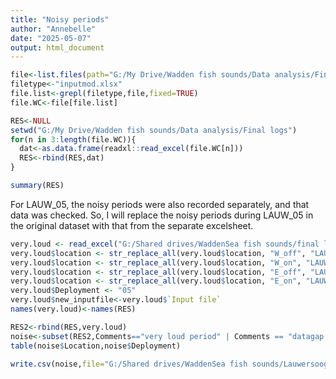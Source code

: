 ```yaml
---
title: "Noisy periods"
author: "Annebelle"
date: "2025-05-07"
output: html_document
---
```


```r
file<-list.files(path="G:/My Drive/Wadden fish sounds/Data analysis/Final logs")
filetype<-"inputmod.xlsx"
file.list<-grepl(filetype,file,fixed=TRUE)
file.WC<-file[file.list]

RES<-NULL
setwd("G:/My Drive/Wadden fish sounds/Data analysis/Final logs")
for(n in 3:length(file.WC)){
  dat<-as.data.frame(readxl::read_excel(file.WC[n]))
  RES<-rbind(RES,dat)
}

summary(RES)
```

For LAUW_05, the noisy periods were also recorded separately, and that data was checked. So, I will replace the noisy periods during LAUW_05 in the original dataset with that from the separate excelsheet.

```r
very.loud <- read_excel("G:/Shared drives/WaddenSea fish sounds/final log data janneke/feb/very_loud_period_feb.xls")
very.loud$location <- str_replace_all(very.loud$location, "W_off", "LAUW1_OFF")
very.loud$location <- str_replace_all(very.loud$location, "W_on", "LAUW1_ON")
very.loud$location <- str_replace_all(very.loud$location, "E_off", "LAUW2_OFF")
very.loud$location <- str_replace_all(very.loud$location, "E_on", "LAUW2_ON")
very.loud$Deployment <- "05"
very.loud$new_inputfile<-very.loud$`Input file`
names(very.loud)<-names(RES)
```

```r
RES2<-rbind(RES,very.loud)
noise<-subset(RES2,Comments=="very loud period" | Comments == "datagap (12 hours)")
table(noise$Location,noise$Deployment)

write.csv(noise,file="G:/Shared drives/WaddenSea fish sounds/Lauwersoog logs for publication/LAUW_allsites_05-08_noisyperiods.csv")
```
